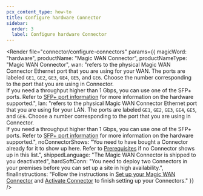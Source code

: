 ```yaml
---
pcx_content_type: how-to
title: Configure hardware Connector
sidebar:
  order: 3
  label: Configure hardware Connector
---
```



<Render file="connector/configure-connectors" params={{
	magicWord: "hardware",
	productName: "Magic WAN Connector",
	productNameType: "Magic WAN Connector",
	wan: "refers to the physical Magic WAN Connector Ethernet port that you are using for your WAN. The ports are labeled `GE1`, `GE2`, `GE3`, `GE4`, `GE5`, and `GE6`. Choose the number corresponding to the port that you are using in Connector. <br/> If you need a throughput higher than 1 Gbps, you can use one of the SFP+ ports. Refer to [SFP+ port information](/magic-wan/configuration/connector/configure-hardware-connector/sfp-port-information/) for more information on the hardware supported.",
	lan: "refers to the physical Magic WAN Connector Ethernet port that you are using for your LAN. The ports are labeled `GE1`, `GE2`, `GE3`, `GE4`, `GE5`, and `GE6`. Choose a number corresponding to the port that you are using in Connector. <br/> If you need a throughput higher than 1 Gbps, you can use one of the SFP+ ports. Refer to [SFP+ port information](/magic-wan/configuration/connector/configure-hardware-connector/sfp-port-information/) for more information on the hardware supported.",
	noConnectorShows: "You need to have bought a Connector already for it to show up here. Refer to [Prerequisites](#prerequisites) if no Connector shows up in this list.",
	shippedLanguage: "The Magic WAN Connector is shipped to you deactivated",
	hardSoftConn: "You need to deploy two Connectors in your premises before you can set up a site in high availability.",
	finalInstructions: "Follow the instructions in [Set up your Magic WAN Connector](#set-up-your-magic-wan-connector) and [Activate Connector](#activate-connector) to finish setting up your Connectors."
	}} />
